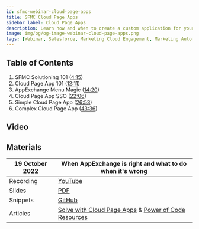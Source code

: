 ```yaml
---
id: sfmc-webinar-cloud-page-apps
title: SFMC Cloud Page Apps
sidebar_label: Cloud Page Apps
description: Learn how and when to create a custom application for your SFMC users using Cloud Pages, Code Resources and Installed Packages.
image: img/og/og-image-webinar-cloud-page-apps.png
tags: [Webinar, Salesforce, Marketing Cloud Engagement, Marketing Automation, AppExchange, SSJS, Cloud Page, App, Snippet, Configuration]
---
```



<LeadText content="Learn how and when to create a custom application for your SFMC users using Cloud Pages, Code Resources and Installed Packages." />

## Table of Contents

1. SFMC Solutioning 101 ([4:15](https://youtu.be/3ngC9OLKaEI?t=256))
2. Cloud Page App 101  ([12:11](https://youtu.be/3ngC9OLKaEI?t=731))
3. AppExchange Menu Magic ([14:20](https://youtu.be/3ngC9OLKaEI?t=860))
4. Cloud Page App SSO ([22:06](https://youtu.be/3ngC9OLKaEI?t=1326))
5. Simple Cloud Page App ([26:53](https://youtu.be/3ngC9OLKaEI?t=1613))
6. Complex Cloud Page App ([43:36](https://youtu.be/3ngC9OLKaEI?t=2796))

## Video

<YouTube videoId="3ngC9OLKaEI" title="When AppExchange is right and what to do when it's wrong Webinar Recording" />

## Materials

19 October 2022 | When AppExchange is right and what to do when it's wrong
-- | --
Recording | [YouTube](https://www.youtube.com/watch?v=3ngC9OLKaEI&list=PL_o00w2Z5LYF91zZDfjY03RWg2P-wdZr9)
Slides | [PDF](https://github.com/MateuszDabrowski/mateuszdabrowski.pl/blob/master/static/pdf/%5B2022-05%5D%20Architecting%20Web%20Solutions%20in%20SFMC.pdf)
Snippets | [GitHub](https://github.com/MateuszDabrowski/sfmc-cloud-page-app-template)
Articles | [Solve with Cloud Page Apps](/docs/salesforce/marketing-cloud-engagement/ssjs/snippets/sfmc-cloud-page-apps/) & [Power of Code Resources](/docs/salesforce/marketing-cloud-engagement/config/code-resource/)
